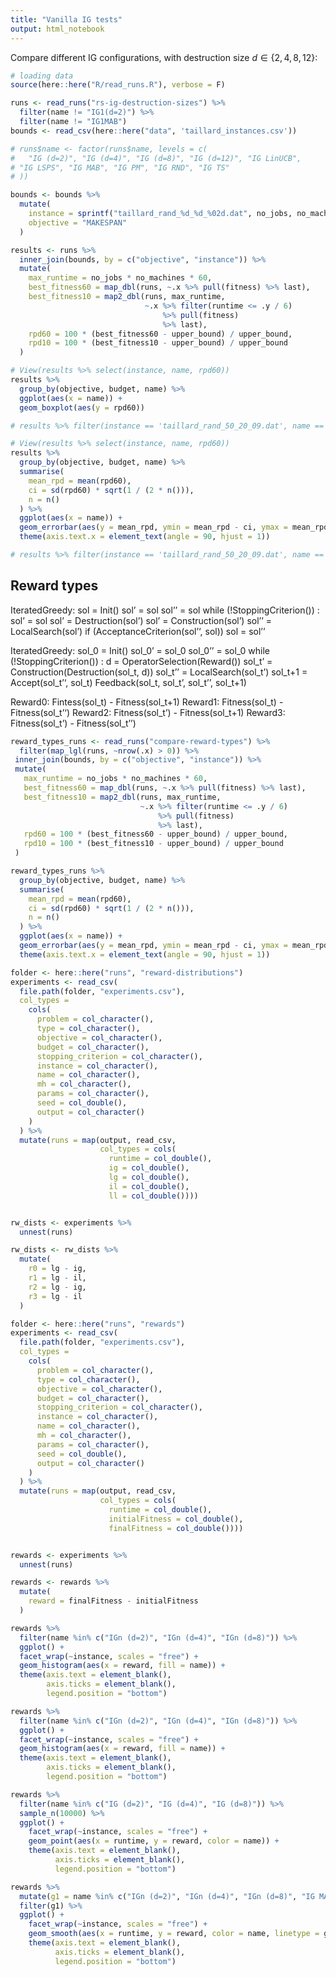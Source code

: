 ```yaml
---
title: "Vanilla IG tests"
output: html_notebook
---
```


Compare different IG configurations, with destruction size $d \in \{2, 4, 8, 12\}$:

```r
# loading data
source(here::here("R/read_runs.R"), verbose = F)

runs <- read_runs("rs-ig-destruction-sizes") %>%
  filter(name != "IG1(d=2)") %>%
  filter(name != "IG1MAB")
bounds <- read_csv(here::here("data", 'taillard_instances.csv'))

# runs$name <- factor(runs$name, levels = c(
#   "IG (d=2)", "IG (d=4)", "IG (d=8)", "IG (d=12)", "IG LinUCB", 
# "IG LSPS", "IG MAB", "IG PM", "IG RND", "IG TS"
# ))

bounds <- bounds %>%
  mutate(
    instance = sprintf("taillard_rand_%d_%d_%02d.dat", no_jobs, no_machines, inst_n),
    objective = "MAKESPAN"
  )

results <- runs %>%
  inner_join(bounds, by = c("objective", "instance")) %>%
  mutate(
    max_runtime = no_jobs * no_machines * 60,
    best_fitness60 = map_dbl(runs, ~.x %>% pull(fitness) %>% last),
    best_fitness10 = map2_dbl(runs, max_runtime,
                              ~.x %>% filter(runtime <= .y / 6)
                                  %>% pull(fitness)
                                  %>% last),
    rpd60 = 100 * (best_fitness60 - upper_bound) / upper_bound,
    rpd10 = 100 * (best_fitness10 - upper_bound) / upper_bound
  )

```


```r
# View(results %>% select(instance, name, rpd60))
results %>%
  group_by(objective, budget, name) %>%
  ggplot(aes(x = name)) +
  geom_boxplot(aes(y = rpd60))

# results %>% filter(instance == 'taillard_rand_50_20_09.dat', name == 'IG (d=4)') %>% pull(runs) %>% last
```


```r
# View(results %>% select(instance, name, rpd60))
results %>%
  group_by(objective, budget, name) %>%
  summarise(
    mean_rpd = mean(rpd60),
    ci = sd(rpd60) * sqrt(1 / (2 * n())),
    n = n()
  ) %>%
  ggplot(aes(x = name)) +
  geom_errorbar(aes(y = mean_rpd, ymin = mean_rpd - ci, ymax = mean_rpd + ci)) + 
  theme(axis.text.x = element_text(angle = 90, hjust = 1))

# results %>% filter(instance == 'taillard_rand_50_20_09.dat', name == 'IG (d=4)') %>% pull(runs) %>% last
```


## Reward types


IteratedGreedy:
  sol = Init()
  sol' = sol
  sol'' = sol
  while (!StoppingCriterion()) :
    sol' = sol
    sol' = Destruction(sol')
    sol' = Construction(sol')
    sol'' = LocalSearch(sol')
    if (AcceptanceCriterion(sol'', sol))
      sol = sol''



IteratedGreedy:
  sol_0 = Init()
  sol_0' = sol_0
  sol_0'' = sol_0
  while (!StoppingCriterion()) :
    d = OperatorSelection(Reward())
    sol_t' = Construction(Destruction(sol_t, d))
    sol_t'' = LocalSearch(sol_t')
    sol_t+1 = Accept(sol_t'', sol_t)
    Feedback(sol_t, sol_t', sol_t'', sol_t+1)

Reward0: Fintess(sol_t) -  Fitness(sol_t+1)
Reward1: Fitness(sol_t) -  Fitness(sol_t'')
Reward2: Fitness(sol_t') - Fitness(sol_t+1)
Reward3: Fitness(sol_t') - Fitness(sol_t'')


```r
reward_types_runs <- read_runs("compare-reward-types") %>%
  filter(map_lgl(runs, ~nrow(.x) > 0)) %>%
 inner_join(bounds, by = c("objective", "instance")) %>%
 mutate(
   max_runtime = no_jobs * no_machines * 60,
   best_fitness60 = map_dbl(runs, ~.x %>% pull(fitness) %>% last),
   best_fitness10 = map2_dbl(runs, max_runtime,
                             ~.x %>% filter(runtime <= .y / 6)
                                 %>% pull(fitness)
                                 %>% last),
   rpd60 = 100 * (best_fitness60 - upper_bound) / upper_bound,
   rpd10 = 100 * (best_fitness10 - upper_bound) / upper_bound
 )

reward_types_runs %>%
  group_by(objective, budget, name) %>%
  summarise(
    mean_rpd = mean(rpd60),
    ci = sd(rpd60) * sqrt(1 / (2 * n())),
    n = n()
  ) %>%
  ggplot(aes(x = name)) +
  geom_errorbar(aes(y = mean_rpd, ymin = mean_rpd - ci, ymax = mean_rpd + ci)) + 
  theme(axis.text.x = element_text(angle = 90, hjust = 1))
```



```r
folder <- here::here("runs", "reward-distributions")
experiments <- read_csv(
  file.path(folder, "experiments.csv"),
  col_types =
    cols(
      problem = col_character(),
      type = col_character(),
      objective = col_character(),
      budget = col_character(),
      stopping_criterion = col_character(),
      instance = col_character(),
      name = col_character(),
      mh = col_character(),
      params = col_character(),
      seed = col_double(),
      output = col_character()
    )
  ) %>%
  mutate(runs = map(output, read_csv, 
                    col_types = cols(
                      runtime = col_double(),
                      ig = col_double(),
                      lg = col_double(),
                      il = col_double(),
                      ll = col_double())))


rw_dists <- experiments %>%
  unnest(runs)

rw_dists <- rw_dists %>%
  mutate(
    r0 = lg - ig,
    r1 = lg - il,
    r2 = lg - ig,
    r3 = lg - il
  )

```



```r
folder <- here::here("runs", "rewards")
experiments <- read_csv(
  file.path(folder, "experiments.csv"),
  col_types =
    cols(
      problem = col_character(),
      type = col_character(),
      objective = col_character(),
      budget = col_character(),
      stopping_criterion = col_character(),
      instance = col_character(),
      name = col_character(),
      mh = col_character(),
      params = col_character(),
      seed = col_double(),
      output = col_character()
    )
  ) %>%
  mutate(runs = map(output, read_csv, 
                    col_types = cols(
                      runtime = col_double(),
                      initialFitness = col_double(),
                      finalFitness = col_double())))


rewards <- experiments %>%
  unnest(runs)

rewards <- rewards %>%
  mutate(
    reward = finalFitness - initialFitness
  )

```

```r

rewards %>%
  filter(name %in% c("IGn (d=2)", "IGn (d=4)", "IGn (d=8)")) %>%
  ggplot() +
  facet_wrap(~instance, scales = "free") +
  geom_histogram(aes(x = reward, fill = name)) +
  theme(axis.text = element_blank(), 
        axis.ticks = element_blank(),
        legend.position = "bottom")
```


```r
rewards %>%
  filter(name %in% c("IGn (d=2)", "IGn (d=4)", "IGn (d=8)")) %>%
  ggplot() +
  facet_wrap(~instance, scales = "free") +
  geom_histogram(aes(x = reward, fill = name)) +
  theme(axis.text = element_blank(), 
        axis.ticks = element_blank(),
        legend.position = "bottom")
```


```r
rewards %>%
  filter(name %in% c("IG (d=2)", "IG (d=4)", "IG (d=8)")) %>%
  sample_n(10000) %>%
  ggplot() +
    facet_wrap(~instance, scales = "free") +
    geom_point(aes(x = runtime, y = reward, color = name)) +
    theme(axis.text = element_blank(), 
          axis.ticks = element_blank(),
          legend.position = "bottom")
```



```r
rewards %>%
  mutate(g1 = name %in% c("IGn (d=2)", "IGn (d=4)", "IGn (d=8)", "IG MAB")) %>%
  filter(g1) %>%
  ggplot() +
    facet_wrap(~instance, scales = "free") +
    geom_smooth(aes(x = runtime, y = reward, color = name, linetype = g1), method = "lm") +
    theme(axis.text = element_blank(), 
          axis.ticks = element_blank(),
          legend.position = "bottom")
```